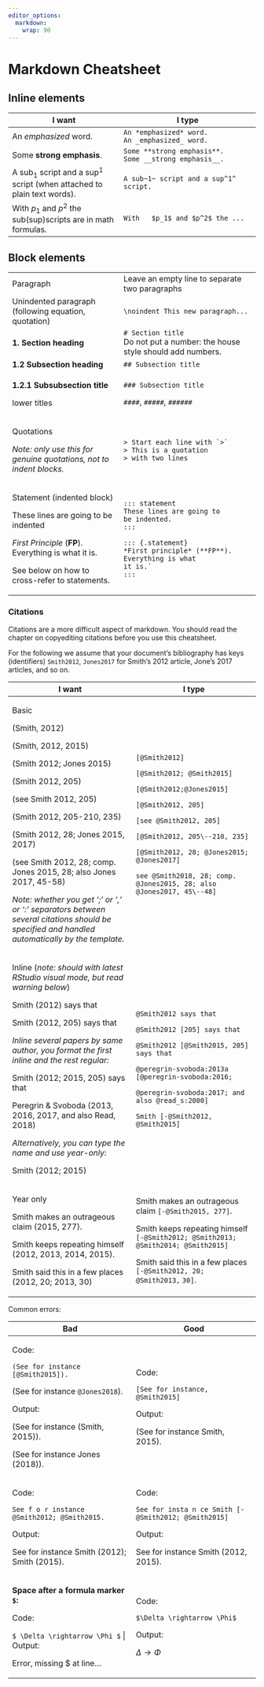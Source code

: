 ```yaml
---
editor_options: 
  markdown: 
    wrap: 90
---
```


# Markdown Cheatsheet

## Inline elements

+-----------------------------------+-------------------------------------------+
| **I want**                        | **I type**                                |
+===================================+===========================================+
| An *emphasized* word.             | `An *emphasized* word.`\                  |
|                                   | `An _emphasized_ word.`                   |
+-----------------------------------+-------------------------------------------+
| Some **strong emphasis**.         | `Some **strong emphasis**.`\              |
|                                   | `Some __strong emphasis__.`               |
+-----------------------------------+-------------------------------------------+
| A sub~1~ script and a sup^1^      | `A sub~1~ script and a sup^1^ script.`    |
| script (when attached to plain    |                                           |
| text words).                      |                                           |
+-----------------------------------+-------------------------------------------+
| With $p_1$ and $p^2$ the          | `With   $p_1$ and $p^2$ the ...`          |
| sub(sup)scripts are in math       |                                           |
| formulas.                         |                                           |
+-----------------------------------+-------------------------------------------+


## Block elements

+-----------------------------------+-------------------------------------------+
| Paragraph                         | Leave an empty line to separate two       |
|                                   | paragraphs                                |
+-----------------------------------+-------------------------------------------+
| Unindented paragraph (following   | `\noindent This new paragraph...`         |
| equation, quotation)              |                                           |
+-----------------------------------+-------------------------------------------+
| **1. Section heading**            | `# Section title`\                        |
|                                   | Do not put a number: the house style      |
|                                   | should add numbers.                       |
+-----------------------------------+-------------------------------------------+
| **1.2 Subsection heading**        | `## Subsection title`                     |
+-----------------------------------+-------------------------------------------+
| **1.2.1 Subsubsection title**\    | `### Subsection title`                    |
|                                   |                                           |
|                                   | `####`, `#####`, `######`                 |
| lower titles                      |                                           |
+-----------------------------------+-------------------------------------------+
| Quotations                        |     > Start each line with `>`            |
|                                   |     > This is a quotation                 |
| *Note: only use this for genuine* |     > with two lines                      |
| *quotations, not to indent*       |                                           |
| *blocks.*                         |                                           |
+-----------------------------------+-------------------------------------------+
| Statement (indented block)        |     ::: statement                         |
|                                   |     These lines are going to              |
| These lines are going to be       |     be indented.                          |
| indented                          |     :::                                   |
|                                   |                                           |
| *First Principle* (**FP**).       |     ::: {.statement}                      |
| Everything is what it is.         |     *First principle* (**FP**).           |
|                                   |     Everything is what                    |
| See below on how to cross-refer   |     it is.`                               |
| to statements.                    |     :::                                   |
+-----------------------------------+-------------------------------------------+

### Citations

Citations are a more difficult aspect of markdown. You should read the chapter
on copyediting citations before you use this cheatsheet. 

For the following we assume that your document's bibliography has keys (identifiers)
`Smith2012`, `Jones2017` for Smith's 2012 article, Jone's 2017 articles, and so
on. 

+---------------------------------------+---------------------------------------+
| **I want**                            | **I type**                            |
+=======================================+=======================================+
| Basic                                 | `[@Smith2012]`                        |
|                                       |                                       |
| (Smith, 2012)                         | `[@Smith2012; @Smith2015]`            |
|                                       |                                       |
| (Smith, 2012, 2015)                   | `[@Smith2012;@Jones2015]`             |
|                                       |                                       |
| (Smith 2012; Jones 2015)              | `[@Smith2012, 205]`                   |
|                                       |                                       |
| (Smith 2012, 205)                     | `[see @Smith2012, 205]`               |
|                                       |                                       |
| (see Smith 2012, 205)                 | `[@Smith2012, 205\--210, 235]`        |
|                                       |                                       |
| (Smith 2012, 205-210, 235)            | `[@Smith2012, 28; @Jones2015;`        |
|                                       | `@Jones2017]`                         |
| (Smith 2012, 28; Jones 2015, 2017)    |                                       |
|                                       | `see @Smith2018, 28; comp.`           |
| (see Smith 2012, 28; comp. Jones      | `@Jones2015, 28; also`                |
| 2015, 28; also Jones 2017, 45-58)     | `@Jones2017, 45\--48]`                |
|                                       |                                       |
| *Note: whether you                    |                                       |
| get ';' or ',' or ':' separators      |                                       |
| between several citations should      |                                       |
| be specified and handled              |                                       |
| automatically by the                  |                                       |
| template.*                            |                                       |
+---------------------------------------+---------------------------------------+
| Inline (*note: should with latest     | `@Smith2012 says that`                |
| RStudio visual mode, but read warning |                                       |
| below*)                               | `@Smith2012 [205] says that`          |
|                                       |                                       |
| Smith (2012) says that                | `@Smith2012 [@Smith2015, 205]`        |
|                                       | `says that`                           |
| Smith (2012, 205) says that           |                                       |
|                                       | `@peregrin-svoboda:2013a`             |
| *Inline several papers by same        | `[@peregrin-svoboda:2016;`            |
| author, you format the first inline   |                                       |
| and the rest regular:*                | `@peregrin-svoboda:2017; and`         |
|                                       | `also @read_s:2000]`                  |
| Smith (2012; 2015, 205) says that     |                                       |
|                                       | `Smith [-@Smith2012,` `@Smith2015]`   |
| Peregrin & Svoboda (2013, 2016, 2017, |                                       |
| and also Read, 2018)                  |                                       |
|                                       |                                       |
| *Alternatively, you can type the name |                                       |
| and use year-only:*                   |                                       |
|                                       |                                       |
| Smith (2012; 2015)                    |                                       |
+---------------------------------------+---------------------------------------+
| Year only                             | Smith makes an outrageous claim       |
|                                       | `[-@Smith2015, 277]`.                 |
| Smith makes an outrageous claim       |                                       |
| (2015, 277).                          | Smith keeps repeating himself         |
|                                       | `[-@Smith2012; @Smith2013;`           |
| Smith keeps repeating himself (2012,  | `@Smith2014; @Smith2015]`             |
| 2013, 2014, 2015).                    |                                       |
|                                       | Smith said this in a few places       |
| Smith said this in a few places       | `[-@Smith2012, 20; @Smith2013,`       |
| (2012, 20; 2013, 30)                  | `30]`.                                |
+---------------------------------------+---------------------------------------+

Common errors:

+---------------------------------------+---------------------------------------+
| **Bad**                               | **Good**                              |
+=======================================+=======================================+
| Code:                                 | Code:                                 |
|                                       |                                       |
| `(See for instance` `[@Smith2015]).`  | `[See for instance,` `@Smith2015]`    |
|                                       |                                       |
| (See for instance `@Jones2018`).      | Output:                               |
|                                       |                                       |
| Output:                               | (See for instance Smith, 2015).       |
|                                       |                                       |
| (See for instance (Smith, 2015)).     |                                       |
|                                       |                                       |
| (See for instance Jones (2018)).      |                                       |
+---------------------------------------+---------------------------------------+
| Code:                                 | Code:                                 |
|                                       |                                       |
| `See f                                | `See for insta                        |
| o r instance @Smith2012; @Smith2015.` | n ce Smith [-@Smith2012; @Smith2015]` |
|                                       |                                       |
| Output:                               | Output:                               |
|                                       |                                       |
| See for instance Smith (2012); Smith  | See for instance Smith (2012, 2015).  |
| (2015).                               |                                       |
+---------------------------------------+---------------------------------------+
| **Space after a formula marker `$`:** | Code:                                 |
|                                       |                                       |
| Code:                                 | `$\Delta \rightarrow \Phi$`           |
|                                       |                                       |
| `$ \Delta \rightarrow \Phi $` \|      | Output:                               |
| Output:                               |                                       |
|                                       | $\Delta \rightarrow \Phi$             |
| Error, missing \$ at line...          |                                       |
+---------------------------------------+---------------------------------------+

